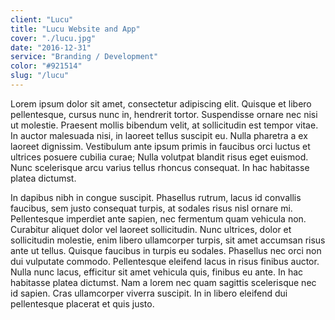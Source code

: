```yaml
---
client: "Lucu"
title: "Lucu Website and App"
cover: "./lucu.jpg"
date: "2016-12-31"
service: "Branding / Development"
color: "#921514"
slug: "/lucu"
---
```


Lorem ipsum dolor sit amet, consectetur adipiscing elit. Quisque et libero pellentesque, cursus nunc in, hendrerit tortor. Suspendisse ornare nec nisi ut molestie. Praesent mollis bibendum velit, at sollicitudin est tempor vitae. In auctor malesuada nisi, in laoreet tellus suscipit eu. Nulla pharetra a ex laoreet dignissim. Vestibulum ante ipsum primis in faucibus orci luctus et ultrices posuere cubilia curae; Nulla volutpat blandit risus eget euismod. Nunc scelerisque arcu varius tellus rhoncus consequat. In hac habitasse platea dictumst.

In dapibus nibh in congue suscipit. Phasellus rutrum, lacus id convallis faucibus, sem justo consequat turpis, at sodales risus nisl ornare mi. Pellentesque imperdiet ante sapien, nec fermentum quam vehicula non. Curabitur aliquet dolor vel laoreet sollicitudin. Nunc ultrices, dolor et sollicitudin molestie, enim libero ullamcorper turpis, sit amet accumsan risus ante ut tellus. Quisque faucibus in turpis eu sodales. Phasellus nec orci non dui vulputate commodo. Pellentesque eleifend lacus in risus finibus auctor. Nulla nunc lacus, efficitur sit amet vehicula quis, finibus eu ante. In hac habitasse platea dictumst. Nam a lorem nec quam sagittis scelerisque nec id sapien. Cras ullamcorper viverra suscipit. In in libero eleifend dui pellentesque placerat et quis justo.